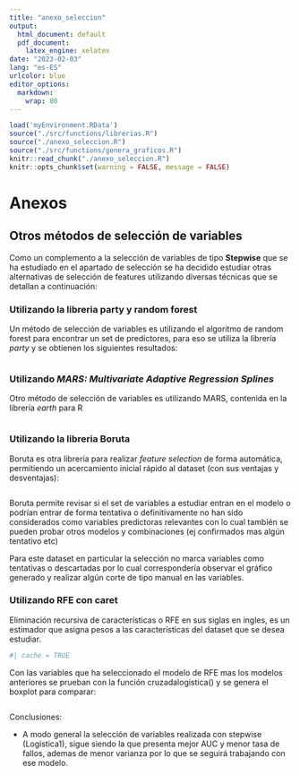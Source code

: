 ```yaml
---
title: "anexo_seleccion"
output:
  html_document: default
  pdf_document: 
    latex_engine: xelatex
date: "2023-02-03"
lang: "es-ES"
urlcolor: blue
editor_options: 
  markdown: 
    wrap: 80
---
```


```r
load('myEnvironment.RData')
source("./src/functions/librerias.R")
source("./anexo_seleccion.R")
source("./src/functions/genera_graficos.R")
knitr::read_chunk("./anexo_seleccion.R")
knitr::opts_chunk$set(warning = FALSE, message = FALSE) 

```

\normalsize

# Anexos

## Otros métodos de selección de variables

Como un complemento a la selección de variables de tipo **Stepwise** que se ha
estudiado en el apartado de selección se ha decidido estudiar otras
alternativas de selección de features utilizando diversas técnicas que se
detallan a continuación:

### Utilizando la libreria party y random forest

Un método de selección de variables es utilizando el algoritmo de random forest
para encontrar un set de predictores, para eso se utiliza la librería *party* y
se obtienen los siguientes resultados:

\tiny

```r

```

\normalsize


### Utilizando *MARS: Multivariate Adaptive Regression Splines*

Otro método de selección de variables es utilizando MARS, contenida en la
librería *earth* para R

\tiny

```r
```

\normalsize

### Utilizando la libreria Boruta

Boruta es otra librería para realizar *feature selection* de forma automática,
permitiendo un acercamiento inicial rápido al dataset (con sus ventajas y
desventajas):

\tiny

```r
```

\normalsize

Boruta permite revisar si el set de variables a estudiar entran en el modelo o
podrían entrar de forma tentativa o definitivamente no han sido considerados
como variables predictoras relevantes con lo cual también se pueden probar otros
modelos y combinaciones (ej confirmados mas algún tentativo etc)

Para este dataset en particular la selección no marca variables como tentativas
o descartadas por lo cual correspondería observar el gráfico generado y realizar
algún corte de tipo manual en las variables.

### Utilizando RFE con caret

Eliminación recursiva de características o RFE en sus siglas en ingles, es un
estimador que asigna pesos a las características del dataset que se desea
estudiar.

\tiny

```r
#| cache = TRUE
```

\normalsize

Con las variables que ha seleccionado el modelo de RFE mas los modelos
anteriores se prueban con la función cruzadalogistica() y se genera el boxplot
para comparar:

\tiny

```r
```


\normalsize
Conclusiones:

-   A modo general la selección de variables realizada con stepwise (Logistica1), sigue siendo la que presenta mejor AUC y menor tasa de fallos, ademas de menor varianza por lo que se seguirá trabajando con ese modelo.





